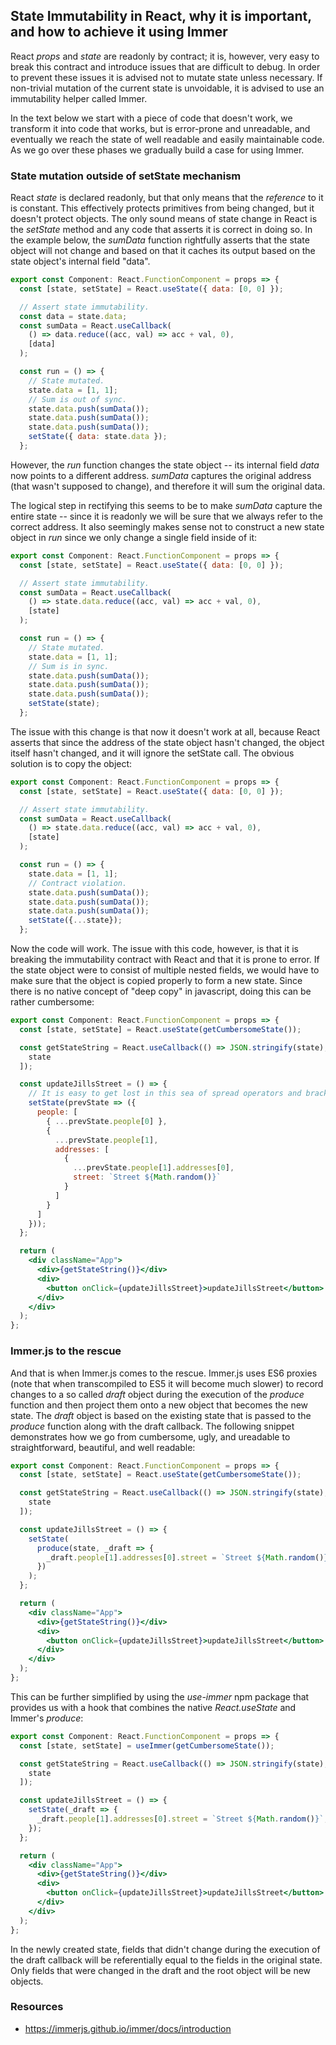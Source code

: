 ## State Immutability in React, why it is important, and how to achieve it using Immer

React _props_ and _state_ are readonly by contract; it is, however, very easy to break this contract
and introduce issues that are difficult to debug. In order to prevent these issues it is advised not
to mutate state unless necessary. If non-trivial mutation of the current state is unvoidable, it is
advised to use an immutability helper called Immer.

In the text below we start with a piece of code
that doesn't work, we transform it into code that works, but is error-prone and unreadable, and eventually
we reach the state of well readable and easily maintainable code. As we go over these phases
we gradually build a case for using Immer.

### State mutation outside of setState mechanism

React _state_ is declared readonly, but that only means that the _reference_ to it is constant. This
effectively protects primitives from being changed, but it doesn't protect objects. The only sound
means of state change in React is the _setState_ method and any code that asserts it is correct in doing so.
In the example below, the _sumData_ function rightfully asserts that the state object will not change
and based on that it caches its output based on the state object's internal field "data".

```jsx
export const Component: React.FunctionComponent = props => {
  const [state, setState] = React.useState({ data: [0, 0] });

  // Assert state immutability.
  const data = state.data;
  const sumData = React.useCallback(
    () => data.reduce((acc, val) => acc + val, 0),
    [data]
  );

  const run = () => {
    // State mutated.
    state.data = [1, 1];
    // Sum is out of sync.
    state.data.push(sumData());
    state.data.push(sumData());
    state.data.push(sumData());
    setState({ data: state.data });
  };
```

However, the _run_ function changes the state object -- its internal field _data_ now points to a
different address. _sumData_ captures the original address (that wasn't supposed to change), and therefore
it will sum the original data.

The logical step in rectifying this seems to be to make _sumData_ capture the entire state -- since it is
readonly we will be sure that we always refer to the correct address. It also seemingly makes sense not to construct
a new state object in _run_ since we only change a single field inside of it:

```jsx
export const Component: React.FunctionComponent = props => {
  const [state, setState] = React.useState({ data: [0, 0] });

  // Assert state immutability.
  const sumData = React.useCallback(
    () => state.data.reduce((acc, val) => acc + val, 0),
    [state]
  );

  const run = () => {
    // State mutated.
    state.data = [1, 1];
    // Sum is in sync.
    state.data.push(sumData());
    state.data.push(sumData());
    state.data.push(sumData());
    setState(state);
  };
```

The issue with this change is that now it doesn't work at all, because React asserts that since the
address of the state object hasn't changed, the object itself hasn't changed, and it will ignore the
setState call. The obvious solution is to copy the object:

```jsx
export const Component: React.FunctionComponent = props => {
  const [state, setState] = React.useState({ data: [0, 0] });

  // Assert state immutability.
  const sumData = React.useCallback(
    () => state.data.reduce((acc, val) => acc + val, 0),
    [state]
  );

  const run = () => {
    state.data = [1, 1];
    // Contract violation.
    state.data.push(sumData());
    state.data.push(sumData());
    state.data.push(sumData());
    setState({...state});
  };
```

Now the code will work. The issue with this code, however, is that it is breaking the immutability contract
with React and that it is prone to error. If the state object were to consist of multiple nested fields,
we would have to make sure that the object is copied properly to form a new state. Since there is no native
concept of "deep copy" in javascript, doing this can be rather cumbersome:

```jsx
export const Component: React.FunctionComponent = props => {
  const [state, setState] = React.useState(getCumbersomeState());

  const getStateString = React.useCallback(() => JSON.stringify(state), [
    state
  ]);

  const updateJillsStreet = () => {
    // It is easy to get lost in this sea of spread operators and brackets.
    setState(prevState => ({
      people: [
        { ...prevState.people[0] },
        {
          ...prevState.people[1],
          addresses: [
            {
              ...prevState.people[1].addresses[0],
              street: `Street ${Math.random()}`
            }
          ]
        }
      ]
    }));
  };

  return (
    <div className="App">
      <div>{getStateString()}</div>
      <div>
        <button onClick={updateJillsStreet}>updateJillsStreet</button>
      </div>
    </div>
  );
};
```

### Immer.js to the rescue

And that is when Immer.js comes to the rescue. Immer.js uses ES6 proxies (note that when transcompiled to ES5
it will become much slower) to record changes to a so called _draft_ object during the execution of the _produce_
function and then project them onto a new object that becomes the new state. The _draft_ object is based on the existing
state that is passed to the _produce_ function along with the draft callback. The following snippet demonstrates
how we go from cumbersome, ugly, and ureadable to straightforward, beautiful, and well readable:

```jsx
export const Component: React.FunctionComponent = props => {
  const [state, setState] = React.useState(getCumbersomeState());

  const getStateString = React.useCallback(() => JSON.stringify(state), [
    state
  ]);

  const updateJillsStreet = () => {
    setState(
      produce(state, _draft => {
        _draft.people[1].addresses[0].street = `Street ${Math.random()}`;
      })
    );
  };

  return (
    <div className="App">
      <div>{getStateString()}</div>
      <div>
        <button onClick={updateJillsStreet}>updateJillsStreet</button>
      </div>
    </div>
  );
};
```

This can be further simplified by using the _use-immer_ npm package that provides us with a hook
that combines the native _React.useState_ and Immer's _produce_:

```jsx
export const Component: React.FunctionComponent = props => {
  const [state, setState] = useImmer(getCumbersomeState());

  const getStateString = React.useCallback(() => JSON.stringify(state), [
    state
  ]);

  const updateJillsStreet = () => {
    setState(_draft => {
      _draft.people[1].addresses[0].street = `Street ${Math.random()}`;
    });
  };

  return (
    <div className="App">
      <div>{getStateString()}</div>
      <div>
        <button onClick={updateJillsStreet}>updateJillsStreet</button>
      </div>
    </div>
  );
};
```

In the newly created state, fields that didn't change during the execution of the draft callback
will be referentially equal to the fields in the original state. Only fields that were changed
in the draft and the root object will be new objects.

### Resources

- https://immerjs.github.io/immer/docs/introduction
